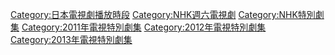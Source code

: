 
[[Category:日本電視劇播放時段|Category:日本電視劇播放時段]]
[[Category:NHK週六電視劇|Category:NHK週六電視劇]]
[[Category:NHK特別劇集|Category:NHK特別劇集]]
[[Category:2011年電視特別劇集|Category:2011年電視特別劇集]]
[[Category:2012年電視特別劇集|Category:2012年電視特別劇集]]
[[Category:2013年電視特別劇集|Category:2013年電視特別劇集]]